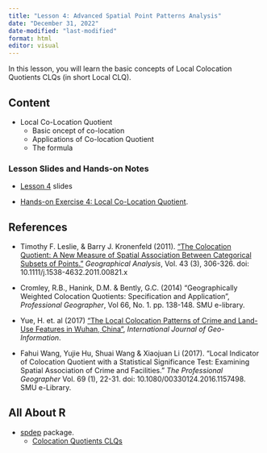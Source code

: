 ```yaml
---
title: "Lesson 4: Advanced Spatial Point Patterns Analysis"
date: "December 31, 2022"
date-modified: "last-modified"
format: html
editor: visual
---
```


In this lesson, you will learn the basic concepts of Local Colocation Quotients CLQs (in short Local CLQ).

## Content

-   Local Co-Location Quotient
    -   Basic oncept of co-location
    -   Applications of Co-location Quotient
    -   The formula

### Lesson Slides and Hands-on Notes

-   [Lesson 4](../lesson/Lesson04/Lesson04-LCLQ.html) slides

-   [Hands-on Exercise 4: Local Co-Location Quotient](../Hands-on_Ex/Hands-on_Ex05/In-class_Ex05-LCLQ.html).

## References

-   Timothy F. Leslie, & Barry J. Kronenfeld (2011). ["The Colocation Quotient: A New Measure of Spatial Association Between Categorical Subsets of Points."](https://onlinelibrary.wiley.com/doi/abs/10.1111/j.1538-4632.2011.00821.x?systemMessage=Wiley+Online+Library+will+be+disrupted+on+15+December+from+10%3A00-12%3A00+GMT+%2805%3A00-07%3A00+EST%29+for+essential+maintenance) *Geographical Analysis*, Vol. 43 (3), 306-326. doi: 10.1111/j.1538-4632.2011.00821.x

-   Cromley, R.B., Hanink, D.M. & Bently, G.C. (2014) "Geographically Weighted Colocation Quotients: Specification and Application", *Professional Geographer*, Vol 66, No. 1. pp. 138-148. SMU e-library.

-   Yue, H. et. al (2017) ["The Local Colocation Patterns of Crime and Land-Use Features in Wuhan, China"](https://www.mdpi.com/2220-9964/6/10/307), *International Journal of Geo-Information*.

-   Fahui Wang, Yujie Hu, Shuai Wang & Xiaojuan Li (2017). "Local Indicator of Colocation Quotient with a Statistical Significance Test: Examining Spatial Association of Crime and Facilities." *The Professional Geographer* Vol. 69 (1), 22-31. doi: 10.1080/00330124.2016.1157498. SMU e-Library.

## All About R

-   [spdep](https://sfdep.josiahparry.com/index.html) package.
    -   [Colocation Quotients CLQs](https://sfdep.josiahparry.com/articles/colocation-analysis.html)

